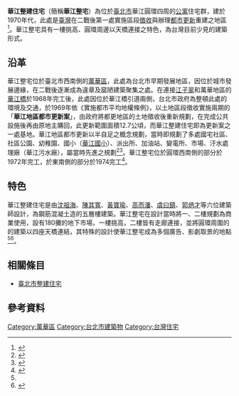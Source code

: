 {{coord|25.034940|N|121.494235|E|scale:10000|display=title}}'''華江整建住宅'''（簡稱'''華江整宅'''）為位於[[臺北市|臺北市]]華江圓環四周的[[公寓|公寓]]住宅群，建於1970年代，此處是[[臺灣|臺灣]]在二戰後第一處實施區段[[徵收|徵收]]與辦理[[都市更新|都市更新]]重建之地區<ref>{{Cite web|title=區段徵收介紹|url=https://www.lda.gov.taipei/cp.aspx?n=336A7C94A203A326|accessdate=|author=臺北市政府地政局土地開發總隊|date=|format=|publisher=|language=|archive-date=2020-08-13|archive-url=https://web.archive.org/web/20200813200940/https://www.lda.gov.taipei/cp.aspx?n=336A7C94A203A326|dead-url=no}}</ref>。華江整宅具有一樓挑高、圓環周邊以天橋連接之特色，為台灣目前少見的建築形式。

== 沿革 ==
華江整宅位於臺北市西南側的[[萬華區|萬華區]]，此處為台北市早期發展地區，因位於城市發展邊緣，在二戰後逐漸成為違章及窳陋建築聚集之處。在連接[[江子翠|江子翠]]和萬華地區的[[華江橋|華江橋]]於1968年完工後，此處因位於華江橋引道兩側，台北市政府為整頓此處的環境及交通，於1969年依《實施都市平均地權條例》，以土地區段徵收實施兩期的「'''華江地區都市更新案'''」，由政府將都更地區的土地徵收後重新規劃，在完成公共設施後再由原地主購回，此更新範圍面積12.7公頃，而華江整建住宅即為更新案之一處基地。華江地區都市更新以半自足之概念規劃，當時即規劃了多處國宅社區、社區公園、幼稚園、國小（[[華江國小|華江國小]]）、派出所、加油站、變電所、市場、汙水處理廠（華江污水廠），屬當時先進之規劃<ref name=":0">{{Cite web|title=臺北市國民住宅及社區建設委員會工作報告|url=http://taipeiinthemaking.tcc.gov.tw/gs32/tcc/randompdf//0138-01010-6005-13051307.pdf|accessdate=|author=|date=1970-09-30|format=|publisher=臺北市議會公報|language=}}</ref><ref>{{Cite book|title=臺北市政府國民住宅處年報1979/1980|last=臺北市政府國民住宅處|first=|publisher=|year=1970-08|isbn=|location=|pages=|url=http://publichousing.cpami.gov.tw/files/13-1000-17775-1.php}}</ref>。華江整宅位於圓環西南側的部分於1972年完工，於東南側的部分於1974完工<ref>{{Cite web|title=臺北市網際網路執照存根影像查詢系統|url=http://img2.gov.taipei:8082/F100/F102.aspx|accessdate=|author=|date=|format=|publisher=臺北市建築管理工程處|language=}}</ref>。

== 特色 ==
華江整建住宅是由[[沈祖海|沈祖海]]、[[陳其寬|陳其寬]]、[[黃寶瑜|黃寶瑜]]、[[高而潘|高而潘]]、[[虞曰鎮|虞曰鎮]]、[[郭炳才|郭炳才]]等六位建築師設計，為鋼筋混凝土造的五層樓建築。華江整宅在設計當時將一、二樓規劃為商業使用，設有180攤的地下市場，一樓挑高，二樓皆有走廊連接，並將圓環周圍的的建築以四座天橋連結，其特殊的設計使華江整宅成為多個廣告、影劇取景的地點<ref name=":0" /><ref>{{Cite web|title=家門連接天橋廊道！「華江社區」吸國外劇組取景|url=https://news.tvbs.com.tw/life/1268600|accessdate=|author=|date=2020-01-29|format=|publisher=TVBS news|language=}}</ref>。

== 相關條目 ==

* [[臺北市整建住宅|臺北市整建住宅]]

== 參考資料 ==
<references />
[[Category:萬華區|Category:萬華區]]
[[Category:台北市建築物|Category:台北市建築物]]
[[Category:台灣住宅|Category:台灣住宅]]